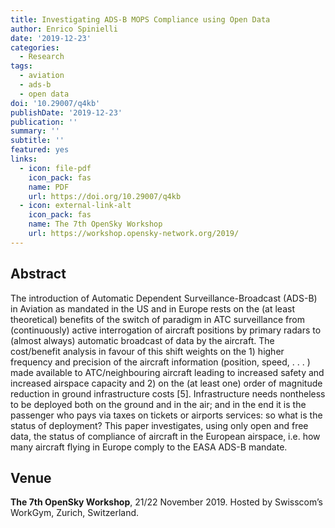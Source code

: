 ```yaml
---
title: Investigating ADS-B MOPS Compliance using Open Data
author: Enrico Spinielli
date: '2019-12-23'
categories:
  - Research
tags:
  - aviation
  - ads-b
  - open data
doi: '10.29007/q4kb'
publishDate: '2019-12-23'
publication: ''
summary: ''
subtitle: ''
featured: yes
links:
  - icon: file-pdf
    icon_pack: fas
    name: PDF
    url: https://doi.org/10.29007/q4kb
  - icon: external-link-alt
    icon_pack: fas
    name: The 7th OpenSky Workshop
    url: https://workshop.opensky-network.org/2019/
---
```


## Abstract

The introduction of Automatic Dependent Surveillance-Broadcast (ADS-B) in Aviation as mandated in the US and in Europe rests on the (at least theoretical) benefits of the switch of paradigm in ATC surveillance from (continuously) active interrogation of aircraft positions by primary radars to (almost always) automatic broadcast of data by the aircraft. The cost/benefit analysis in favour of this shift weights on the 1) higher frequency and precision of the aircraft information (position, speed, . . . ) made available to ATC/neighbouring aircraft leading to increased safety and increased airspace capacity and 2) on the (at least one) order of magnitude reduction in ground infrastructure costs [5]. Infrastructure needs nontheless to be deployed both on the ground and in the air; and in the end it is the passenger who pays via taxes on tickets or airports services: so what is the status of deployment? This paper investigates, using only open and free data, the status of compliance of aircraft in the European airspace, i.e. how many aircraft flying in Europe comply to the EASA ADS-B mandate.

## Venue

**The 7th OpenSky Workshop**, 21/22 November 2019.
Hosted by Swisscom's WorkGym, Zurich, Switzerland.
